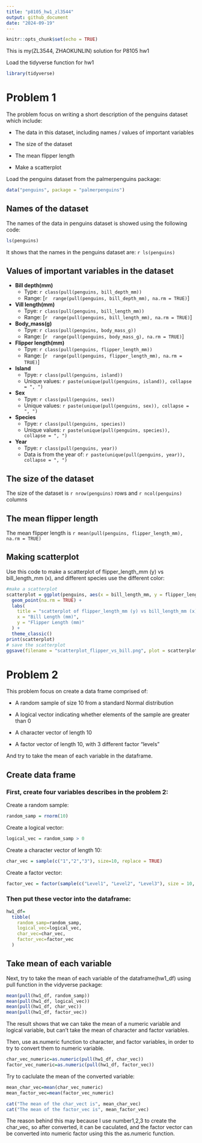 ```yaml
---
title: "p8105_hw1_zl3544"
output: github_document
date: "2024-09-19"
---
```


```r
knitr::opts_chunk$set(echo = TRUE)
```
This is my(ZL3544, ZHAOKUNLIN) solution for P8105 hw1

Load the tidyverse function for hw1
```r
library(tidyverse)
```
# Problem 1

The problem focus on writing a short description of the penguins dataset which include:

* The data in this dataset, including names / values of important variables

* The size of the dataset

* The mean flipper length

* Make a scatterplot

Load the penguins dataset from the palmerpenguins package:
```r
data("penguins", package = "palmerpenguins")
```
## Names of the dataset

The names of the data in penguins dataset is showed using the following code:
```r
ls(penguins)
```
It shows that the names in the penguins dataset are: `r ls(penguins)`

## Values of important variables in the dataset
*   __Bill depth(mm)__
    * Type: `r class(pull(penguins, bill_depth_mm))`
    * Range: [`r  range(pull(penguins, bill_depth_mm), na.rm = TRUE)`]
*   __Vill length(mm)__
    * Tpye: `r class(pull(penguins, bill_length_mm))`
    * Range: [`r  range(pull(penguins, bill_length_mm), na.rm = TRUE)`]
*   __Body_mass(g)__
    * Tpye: `r class(pull(penguins, body_mass_g))`
    * Range: [`r  range(pull(penguins, body_mass_g), na.rm = TRUE)`]
*   __Flipper length(mm)__
    * Tpye: `r class(pull(penguins, flipper_length_mm))`
    * Range: [`r  range(pull(penguins, flipper_length_mm), na.rm = TRUE)`]
*   __Island__
    * Tpye: `r class(pull(penguins, island))`
    * Unique values: `r paste(unique(pull(penguins, island)), collapse = ", ")`
*   __Sex__
    * Tpye: `r class(pull(penguins, sex))`
    * Unique values: `r paste(unique(pull(penguins, sex)), collapse = ", ")`
*   __Species__
    * Tpye: `r class(pull(penguins, species))`
    * Unique values: `r paste(unique(pull(penguins, species)), 
    collapse = ", ")`
*   __Year__
    * Tpye: `r class(pull(penguins, year))`
    * Data is from the year of: `r paste(unique(pull(penguins, year)), collapse = ", ")`

## The size of the dataset

The size of the dataset is `r nrow(penguins)` rows and `r ncol(penguins)` columns

## The mean flipper length

The mean flipper length is `r mean(pull(penguins, flipper_length_mm), na.rm = TRUE)`

## Making scatterplot

Use this code to make a scatterplot of flipper_length_mm (y) vs bill_length_mm (x), and different species use the different color:
```r
#make a scatterplot
scatterplot = ggplot(penguins, aes(x = bill_length_mm, y = flipper_length_mm, color = species)) +
  geom_point(na.rm = TRUE) +
  labs(
    title = "scatterplot of flipper_length_mm (y) vs bill_length_mm (x)",
    x = "Bill Length (mm)",
    y = "Flipper Length (mm)"
  ) +
  theme_classic()
print(scatterplot)
# save the scatterplot
ggsave(filename = "scatterplot_flipper_vs_bill.png", plot = scatterplot, width = 6, height = 6)

```
# Problem 2
This problem focus on create a data frame comprised of:

  * A random sample of size 10 from a standard Normal distribution

  * A logical vector indicating whether elements of the sample are 
  greater than 0

  * A character vector of length 10

  * A factor vector of length 10, with 3 different factor “levels”

And try to take the mean of each variable in the dataframe.

## Create data frame
### First, create four variables describes in the problem 2:

Create a random sample:
```r
random_samp = rnorm(10)
```

Create a logical vector:
```r
logical_vec = random_samp > 0
```

Create a character vector of length 10:
```r
char_vec = sample(c("1","2","3"), size=10, replace = TRUE)
```

Create a factor vector:
```r
factor_vec = factor(sample(c("Level1", "Level2", "Level3"), size = 10, replace = TRUE))
```

### Then put these vector into the dataframe:
```r
hw1_df=
  tibble(
    random_samp=random_samp,
    logical_vec=logical_vec,
    char_vec=char_vec,
    factor_vec=factor_vec
  )
```

## Take mean of each variable
Next, try to take the mean of each variable of the dataframe(hw1_df) using pull function in the vidyverse package:
```r
mean(pull(hw1_df, random_samp))
mean(pull(hw1_df, logical_vec))
mean(pull(hw1_df, char_vec))
mean(pull(hw1_df, factor_vec))
```

The result shows that we can take the mean of a numeric variable and logical variable, but can't take the mean of character and factor variables.

Then, use as.numeric function to character, and factor variables, in order to try to convert them to numeric variable.
```r
char_vec_numeric=as.numeric(pull(hw1_df, char_vec))
factor_vec_numeric=as.numeric(pull(hw1_df, factor_vec))
```
Try to caclulate the mean of the converted variable:
```r
mean_char_vec=mean(char_vec_numeric)
mean_factor_vec=mean(factor_vec_numeric)

```
```r
cat("The mean of the char_vect is", mean_char_vec)
cat("The mean of the factor_vec is", mean_factor_vec)
```

The reason behind this may because I use number1,2,3 to create the char_vec, so after converted, it can be caculated, and the factor vector can be converted into numeric factor using this the as.numeric function.
